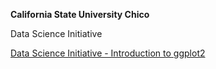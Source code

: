 **California State University Chico**

Data Science Initiative

[Data Science Initiative - Introduction to ggplot2](https://datascience.csuchico.edu/event/ggplot2_intro1/)
